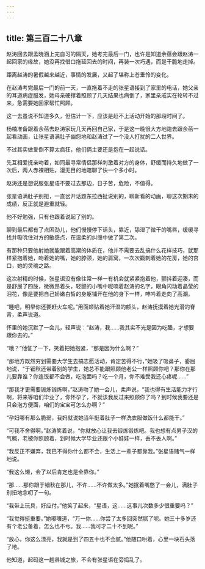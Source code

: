```yaml
---
---
---
```

title: 第三百二十八章
---




赵涛回去跟孟晓涵上完自习的隔天，她考完最后一门，也许是知道余蓓会跟赵涛一起回家的缘故，她没再找借口拖延回去的时间，再装一次巧遇，而是干脆地走掉。

距离赵涛的暑假越来越近，事情的发展，又起了堪称上苍垂怜的变化。

在赵涛考完最后一门的前一天，一直拖着不走的张星语接到了家里的电话，她父亲的耳道病症服发，她母亲硬撑着照顾了几天结果也病倒了，家里亲戚实在轮转不过来，急需要她回家帮忙照顾。

这一去虽说不知道多久，但估计一下，应该是赶不上活动开始的那段时间了。

杨楠准备跟着余蓓去赵涛家玩几天再回自己家，于是这一晚很大方地跑去跟余蓓一起看动画，让张星语满肚子幽怨地和赵涛过了一个没人打扰的二人世界。

不过其实做爱倒不算太疯狂，他们俩主要还是抱在一起说话。

先互相爱抚亲吻着，如同最寻常情侣那样刺激着对方的身体，舒缓而持久地做了一次后，两人赤裸相贴，漫无目的地瞎聊了快一个多小时。

赵涛还是想说服张星语不要过去那边，日子苦，危险，不值得。

张星语满肚子别扭，一直岔开话题东拉西扯说别的，聊新看的动画，聊这次期末的成绩，反正就是避重就轻。

他不好勉强，只有也跟着说起了别的。

聊到最后都有了点困劲儿，他们慢慢停下话头，靠近，舔湿了微干的嘴唇，缓缓寻找并吸吮住对方的敏感点，在温柔的纠缠中做了第二次。

有那种只要他射她就能跟着高潮的体质在，他并不需要去乱搞什么花样技巧，就那样紧抱着她，吻着她的嘴，她的脖颈，她的肩窝，一次次戳刺着她的花房，她的宫口，她的灵魂之路。

这次射精的时候，张星语没有像往常一样一有机会就紧紧抱着他，颤抖着迎凑，而是舒展了四肢，微微昂着头，轻颤的小嘴中呢喃着赵涛的名字，眼角闪动着晶莹的泪花，像是要把自己娇嫩白皙的身躯铺开在他的身下一样，呻吟着走向了高潮。

“睡吧，明早你还要赶火车呢。”用面颊贴着她汗湿的额头，赵涛抚摸着她光滑的脊背，柔声说道。

怀里的她沉默了一会儿，轻声说：“赵涛，我……我其实不光是因为吃醋，才想要跟你去的。”

“哦？”他怔了一下，笑着把她抱紧，“那是因为什么啊？”

“那地方既然穷到需要大学生去搞志愿活动，肯定苦得不行，”她吸了吸鼻子，委屈地说，“于钿秋还带着别的学生，她总不能跟照顾他老公一样照顾你吧？那你在那儿要靠谁？你连饭都不会做，吃泡面吗？吃一个月，你不难受我还心疼呢……”

“那我才更需要锻炼锻炼啊，”赵涛吻了她一会儿，柔声说，“我也得有生活能力才行啊，将来等咱们毕业了，你怀孕了，不就该我反过来照顾你了吗？到时候我要还是只会泡方便面，咱们的宝宝可怎么办啊？”

“孕妇哪有那么脆弱，我妈就说她当年挺着肚子一样洗衣服做饭什么都能干。”

“可我不舍得啊。”赵涛笑着说，“你就放心让我去锻炼锻炼吧。我也想有点男子汉的气概，老被你照顾着，到时候大学毕业还跟个小娃娃一样，丢不丢人啊。”

“我反正不嫌弃，我巴不得你什么都不会，生活上一辈子都靠我。”张星语赌气一样地说。

“我这么懒，会了以后肯定也是全靠你。”

“那……那你跟于钿秋在那儿，不许……不许做太多。”她抿着嘴憋了一会儿，满肚子别扭地念叨了一句。

“我带上玩具，好应付。”他笑了起来，“星语，这……这事儿次数多少很重要吗？”

“我觉得挺重要。”她嘟囔道，“万一你……你尝了太多回突然腻了呢。她三十多岁还有个老公备着，怎么也不亏。我……我可才二十不到呢。”

“放心，你这么漂亮，我就是到了四五十也不会腻。”他随口哄着，心里一块石头落了地。

他知道，起码这一趟县城之旅，不会有张星语在旁捣乱了。